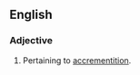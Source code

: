==English==

===Adjective===
{{head|en|adjective}}

# {{lb|en|physiology}} Pertaining to [[accrementition]].
